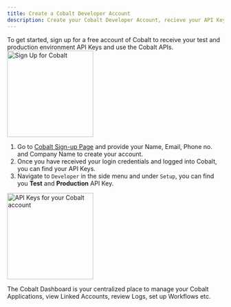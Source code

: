 ```yaml
---
title: Create a Cobalt Developer Account
description: Create your Cobalt Developer Account, recieve your API Keys, and build and test on Cobalt.
---
```


To get started, sign up for a free account of Cobalt to receive your test and production environment API Keys and use the Cobalt APIs.
<img height="200" src="/images/implementation/signup.png" alt="Sign Up for Cobalt"/>

1. Go to [Cobalt Sign-up Page](https://www.gocobalt.io/signup) and provide your Name, Email, Phone no. and Company Name to create your account.
2. Once you have received your login credentials and logged into Cobalt, you can find your API Keys.
3. Navigate to `Developer` in the side menu and under `Setup`, you can find you **Test** and **Production** API Key.
<img height="200" src="/images/implementation/api.png" alt="API Keys for your Cobalt account"/>

The Cobalt Dashboard is your centralized place to manage your Cobalt Applications, view Linked Accounts, review Logs, set up Workflows etc.